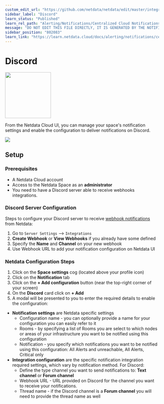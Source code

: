 ```yaml
---
custom_edit_url: "https://github.com/netdata/netdata/edit/master/integrations/cloud-notifications/metadata.yaml"
sidebar_label: "Discord"
learn_status: "Published"
learn_rel_path: "Alerting/Notifications/Centralized Cloud Notifications"
message: "DO NOT EDIT THIS FILE DIRECTLY, IT IS GENERATED BY THE NOTIFICATION'S metadata.yaml FILE"
sidebar_position: "802083"
learn_link: "https://learn.netdata.cloud/docs/alerting/notifications/centralized-cloud-notifications/discord"
---
```



# Discord


<img src="https://netdata.cloud/img/discord.png" width="150"/>


From the Netdata Cloud UI, you can manage your space's notification settings and enable the configuration to deliver notifications on Discord.


<img src="https://img.shields.io/badge/maintained%20by-Netdata-%2300ab44" />

## Setup

### Prerequisites
- A Netdata Cloud account
- Access to the Netdata Space as an **administrator**
- You need to have a Discord server able to receive webhooks integrations.

### Discord Server Configuration
Steps to configure your Discord server to receive [webhook notifications](https://support.discord.com/hc/en-us/articles/228383668) from Netdata:
1. Go to `Server Settings` --> `Integrations`
2. **Create Webhook** or **View Webhooks** if you already have some defined
3. Specify the **Name** and **Channel** on your new webhook
4. Use Webhook URL to add your notification configuration on Netdata UI

### Netdata Configuration Steps
1. Click on the **Space settings** cog (located above your profile icon)
2. Click on the **Notification** tab
3. Click on the **+ Add configuration** button (near the top-right corner of your screen)
4. On the **Discord** card click on **+ Add**
5. A modal will be presented to you to enter the required details to enable the configuration:
  * **Notification settings** are Netdata specific settings
    - Configuration name - you can optionally provide a name for your configuration you can easily refer to it
    - Rooms - by specifying a list of Rooms you are select to which nodes or areas of your infrastructure you want to be notified using this configuration
    - Notification - you specify which notifications you want to be notified using this configuration: All Alerts and unreachable, All Alerts, Critical only
  * **Integration configuration** are the specific notification integration required settings, which vary by notification method. For Discord:
    - Define the type channel you want to send notifications to: **Text channel** or **Forum channel**
    - Webhook URL - URL provided on Discord for the channel you want to receive your notifications.
    - Thread name - if the Discord channel is a **Forum channel** you will need to provide the thread name as well


